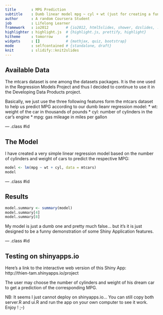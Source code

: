 ```yaml
---
title       : MPG Prediction
subtitle    : Dumb linear model mpg ~ cyl + wt (just for creating a funny Shiny App !)
author      : A random Coursera Student
job         : Lifelong Learner
framework   : io2012        # {io2012, html5slides, shower, dzslides, ...}
highlighter : highlight.js  # {highlight.js, prettify, highlight}
hitheme     : tomorrow      # 
widgets     : []            # {mathjax, quiz, bootstrap}
mode        : selfcontained # {standalone, draft}
knit        : slidify::knit2slides
---
```


## Available Data

The mtcars dataset is one among the datasets packages. It is the one used in the Regression Models Project and thus I decided to continue to use it in the Developing Data Products project.
<p>
Basically, we just use the three following features form the mtcars dataset to help us predict MPG according to our dumb lieanr regression model:
* wt: weight of the car in thousands of pounds 
* cyl: number of cylinders in the car's engine
* mpg: gas mileage in miles per gallon

--- .class #id 

## The Model

I have created a very simple linear regression model based on the number of cylinders and weight of cars to predict the respective MPG:
```r
model <- lm(mpg ~ wt + cyl, data = mtcars)
model
```

--- .class #id 

## Results

```r
model.summary <- summary(model)
model.summary[4]
model.summary[8]
```

My model is just a dumb one and pretty much false... but it's it is just designed to be a funny demonstration of some Shiny Application features.

--- .class #id

## Testing on shinyapps.io

Here's a link to the interactive web version of this Shiny App:   
http://thien-tam.shinyapps.io/project

The user may choose the number of cylinders and weight of his dream car to get a prediction of the corresponding MPG.

NB: It seems I just cannot deploy on shinyapps.io... You can still copy both server.R and ui.R and run the app on your own computer to see it work. Enjoy ! ;-)
